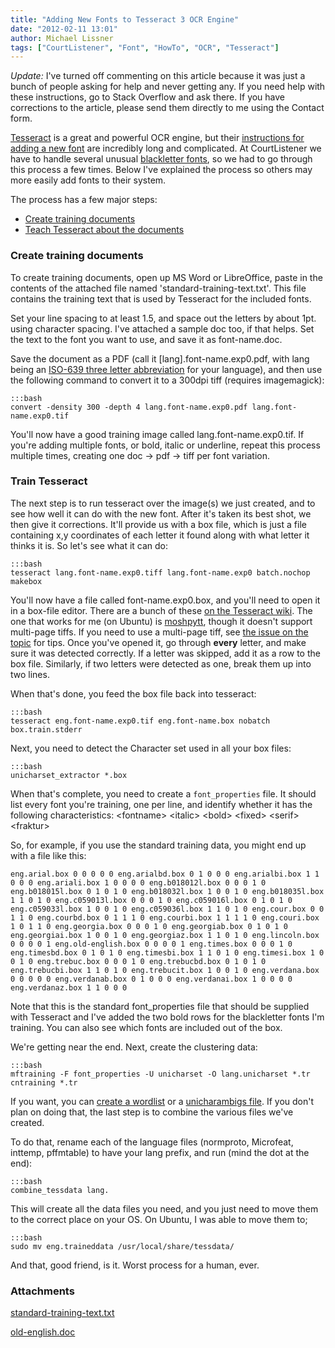```yaml
---
title: "Adding New Fonts to Tesseract 3 OCR Engine"
date: "2012-02-11 13:01"
author: Michael Lissner
tags: ["CourtListener", "Font", "HowTo", "OCR", "Tesseract"]
---
```


*Update:* I've turned off commenting on this article because it was just
a bunch of people asking for help and never getting any. If you need
help with these instructions, go to Stack Overflow and ask there. If you
have corrections to the article, please send them directly to me using
the Contact form.

[Tesseract](http://code.google.com/p/tesseract-ocr/) is a great and
powerful OCR engine, but their [instructions for adding a new
font](http://code.google.com/p/tesseract-ocr/wiki/TrainingTesseract3)
are incredibly long and complicated. At CourtListener we have to handle
several unusual [blackletter
fonts](http://en.wikipedia.org/wiki/Blackletter), so we had to go
through this process a few times. Below I've explained the process so
others may more easily add fonts to their system.

The process has a few major steps:

-   [Create training documents](#create-training-docs)
-   [Teach Tesseract about the documents](#train-tesseract)

### Create training documents

To create training documents, open up MS Word or LibreOffice, paste in
the contents of the attached file named 'standard-training-text.txt'.
This file contains the training text that is used by Tesseract for the
included fonts.

Set your line spacing to at least 1.5, and space out the letters by
about 1pt. using character spacing. I've attached a sample doc too, if
that helps. Set the text to the font you want to use, and save it as
font-name.doc.

Save the document as a PDF (call it [lang].font-name.exp0.pdf, with lang
being an [ISO-639 three letter
abbreviation](http://www.sil.org/iso639-3/iso-639-3_Name_Index_20120203.tab)
for your language), and then use the following command to convert it to
a 300dpi tiff (requires imagemagick):

    :::bash
    convert -density 300 -depth 4 lang.font-name.exp0.pdf lang.font-name.exp0.tif

You'll now have a good training image called lang.font-name.exp0.tif. If
you're adding multiple fonts, or bold, italic or underline, repeat this
process multiple times, creating one doc → pdf → tiff per font
variation.

### Train Tesseract

The next step is to run tesseract over the image(s) we just created, and
to see how well it can do with the new font. After it's taken its best
shot, we then give it corrections. It'll provide us with a box file,
which is just a file containing x,y coordinates of each letter it found
along with what letter it thinks it is. So let's see what it can do:

    :::bash
    tesseract lang.font-name.exp0.tiff lang.font-name.exp0 batch.nochop makebox

You'll now have a file called font-name.exp0.box, and you'll need to
open it in a box-file editor. There are a bunch of these [on the
Tesseract
wiki](http://code.google.com/p/tesseract-ocr/wiki/TrainingTesseract3#Box_File_Editors).
The one that works for me (on Ubuntu) is
[moshpytt](http://code.google.com/p/moshpytt/), though it doesn't
support multi-page tiffs. If you need to use a multi-page tiff, see [the
issue on the
topic](http://code.google.com/p/moshpytt/issues/detail?id=2) for tips.
Once you've opened it, go through **every** letter, and make sure it was
detected correctly. If a letter was skipped, add it as a row to the box
file. Similarly, if two letters were detected as one, break them up into
two lines.

When that's done, you feed the box file back into tesseract:

    :::bash
    tesseract eng.font-name.exp0.tif eng.font-name.box nobatch box.train.stderr

Next, you need to detect the Character set used in all your box files:

    :::bash
    unicharset_extractor *.box

When that's complete, you need to create a `font_properties` file. It
should list every font you're training, one per line, and identify
whether it has the following characteristics: \<fontname\> \<italic\>
\<bold\> \<fixed\> \<serif\> \<fraktur\>

So, for example, if you use the standard training data, you might end up
with a file like this:

`eng.arial.box 0 0 0 0 0 eng.arialbd.box 0 1 0 0 0 eng.arialbi.box 1 1 0 0 0 eng.ariali.box 1 0 0 0 0 eng.b018012l.box 0 0 0 1 0 eng.b018015l.box 0 1 0 1 0 eng.b018032l.box 1 0 0 1 0 eng.b018035l.box 1 1 0 1 0 eng.c059013l.box 0 0 0 1 0 eng.c059016l.box 0 1 0 1 0 eng.c059033l.box 1 0 0 1 0 eng.c059036l.box 1 1 0 1 0 eng.cour.box 0 0 1 1 0 eng.courbd.box 0 1 1 1 0 eng.courbi.box 1 1 1 1 0 eng.couri.box 1 0 1 1 0 eng.georgia.box 0 0 0 1 0 eng.georgiab.box 0 1 0 1 0 eng.georgiai.box 1 0 0 1 0 eng.georgiaz.box 1 1 0 1 0 eng.lincoln.box 0 0 0 0 1 eng.old-english.box 0 0 0 0 1 eng.times.box 0 0 0 1 0 eng.timesbd.box 0 1 0 1 0 eng.timesbi.box 1 1 0 1 0 eng.timesi.box 1 0 0 1 0 eng.trebuc.box 0 0 0 1 0 eng.trebucbd.box 0 1 0 1 0 eng.trebucbi.box 1 1 0 1 0 eng.trebucit.box 1 0 0 1 0 eng.verdana.box 0 0 0 0 0 eng.verdanab.box 0 1 0 0 0 eng.verdanai.box 1 0 0 0 0 eng.verdanaz.box 1 1 0 0 0`

Note that this is the standard font\_properties file that should be
supplied with Tesseract and I've added the two bold rows for the
blackletter fonts I'm training. You can also see which fonts are
included out of the box.

We're getting near the end. Next, create the clustering data:

    :::bash
    mftraining -F font_properties -U unicharset -O lang.unicharset *.tr  cntraining *.tr

If you want, you can [create a
wordlist](http://code.google.com/p/tesseract-ocr/wiki/TrainingTesseract3#Dictionary_Data_(Optional))
or a [unicharambigs
file](http://code.google.com/p/tesseract-ocr/wiki/TrainingTesseract3#The_last_file_(unicharambigs)).
If you don't plan on doing that, the last step is to combine the various
files we've created.

To do that, rename each of the language files (normproto, Microfeat,
inttemp, pffmtable) to have your lang prefix, and run (mind the dot at
the end):

    :::bash
    combine_tessdata lang.

This will create all the data files you need, and you just need to move
them to the correct place on your OS. On Ubuntu, I was able to move them
to;

    :::bash
    sudo mv eng.traineddata /usr/local/share/tessdata/

And that, good friend, is it. Worst process for a human, ever.

### Attachments

[standard-training-text.txt](/txt/standard-training-text.txt)

[old-english.doc](/doc/old-english.doc)

